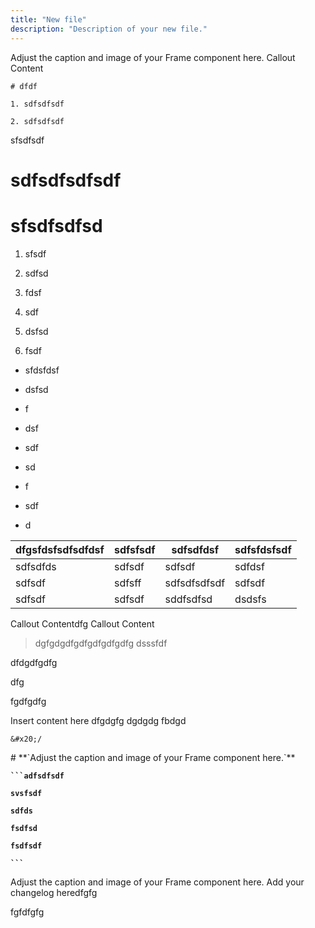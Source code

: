 ```yaml
---
title: "New file"
description: "Description of your new file."
---
```


<Frame as="div">
  Adjust the caption and image of your Frame component here.

  <Check>
    Callout Content

    # dfdf

    1. sdfsdfsdf

    2. sdfsdfsdf
  </Check>

  sfsdfsdf

  # sdfsdfsdfsdf
</Frame>

# sfsdfsdfsd

1. sfsdf

2. sdfsd

3. fdsf

4. sdf

5. dsfsd

6. fsdf



* sfdsfdsf

* dsfsd

* f

* dsf

* sdf

* sd

* f

* sdf

* d



| dfgsfdsfsdfsdfdsf | sdfsfsdf | sdfsdfdsf    | sdfsfdsfsdf |
| ----------------- | -------- | ------------ | ----------- |
| sdfsdfds          | sdfsdf   | sdfsdf       | sdfdsf      |
| sdfsdf            | sdfsff   | sdfsdfsdfsdf | sdfsdf      |
| sdfsdf            | sdfsdf   | sddfsdfsd    | dsdsfs      |

<Info>
  Callout Contentdfg
</Info>

<Tip>
  Callout Content
</Tip>

> dgfgdgdfgdfgdfgdfgdfg
> dsssfdf

<Accordion title="fgdgdfgdfgdfg" defaultOpen={false}>
  dfdgdfgdfg
</Accordion>

>

dfg

fgdfgdfg



<Card title="dfgdfgfgdfgdgfdg" color="red" href="	https://zop.dev/app/static/Images/home.jpg" img="	https://zop.dev/app/static/Images/home.jpg">
  Insert content here
</Card>

<Icon icon="clock-eight" />

<CardGroup cols="2">
  <Card title="lock" icon="zop dev">

  </Card>

  <Card title="Card" icon="sparkles">

  </Card>
</CardGroup>

<Tabs>
  <Tab title="Tab 1">
    dfgdgfg
  </Tab>

  <Tab title="Tab 2">
    dgdgdg
  </Tab>

  <Tab title="Tab 3">
    fbdgd
  </Tab>
</Tabs>

<Steps>
  <Step title="Step 1">

  </Step>

  <Step title="Step 2">




    &#x20;/
  </Step>
</Steps>

&#x20;

<Frame as="div">
  # **`Adjust the caption and image of your Frame component here.`**

  **` ```adfsdfsdf `**

  **`svsfsdf`**

  **`sdfds`**

  **`fsdfsd`**

  **`fsdfsdf`**

  **` ``` `**
</Frame>

<Frame as="div">
  Adjust the caption and image of your Frame component here.
</Frame>



<Update label="03/06/2025" description="version 1.0">
  Add your changelog heredfgfg
</Update>

fgfdfgfg
